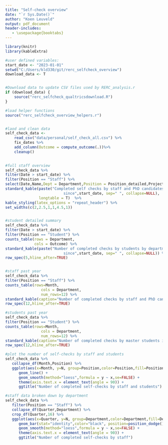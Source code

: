 ```yaml
---
title: "Self-check overview"
date: "`r Sys.Date()`"
author: "Koen Leuveld"
output: pdf_document
header-includes:
   - \usepackage{booktabs}
---
```


<!-- 
Self Check overview
Author: Koen Leuveld

This file compiles data from from the self check of VU-FSS Research Ethics 
Review Committee into an overview document.

The data is downloaded from qualtrics by rerc_selfcheck_qualtricsdownload.R and
processed using functions as defined rerc_selfcheck_analysis.R

-->


```r
library(knitr)
library(kableExtra)

#user defined variables:
start_date <- "2023-01-01"
setwd("C:/Users/kld330/git/rerc_selfcheck_overview")
download_data <- T


#Download data to update CSV files used by RERC_analysis.r
if (download_data) {
	source("rerc_selfcheck_qualtricsdownload.R") 
}

#load helper functions
source("rerc_selfcheck_overview_helpers.r")


#laod and clean data
self_check_data <- 
    read_csv("data/personal/self_check_all.csv") %>%
    fix_dates %>%
    add_column(Outcome = compute_outcome(.))%>%
    cleanup()
    
```

```r
   
#full staff overview
self_check_data %>%
filter(Date > start_date) %>%
filter(Position == "Staff") %>%
select(Date,Name,Dept = Department,Position = Position_detailed,Project,Outcome) %>%
standard_kable(paste("Completed self checks by staff and PhD candidates 
						  since",start_date, sep=" ", collapse=NULL),
               longtable = T)  %>%
kable_styling(latex_options = "repeat_header") %>%
set_widths(c(2,2.5,1,1,4.5,1))


#student detailed summary
self_check_data %>%
filter(Date > start_date) %>%
filter(Position == "Student") %>%
counts_table(rows = Department,
             cols = Outcome) %>%
standard_kable(paste("Number of completed checks by students by department 
						  since",start_date, sep=" ", collapse=NULL)) %>%
row_spec(5,hline_after=TRUE)


#staff past year
self_check_data %>%
filter(Position == "Staff") %>%
counts_table(rows=Month,
                cols = Department,
                num_rows=12) %>%
standard_kable(caption="Number of completed checks by staff and PhD candidates in the last 12 months") %>%
row_spec(12,hline_after=TRUE)

#students past year
self_check_data %>%
filter(Position == "Student") %>%
counts_table(rows=Month,
                cols = Department,
                num_rows=12) %>%
standard_kable(caption="Number of completed checks by master students in the last 12 months") %>%
row_spec(12,hline_after=TRUE)

```

\clearpage

```r


#plot the number of self-checks by staff and students
self_check_data %>%
   collapse_df(Month,Position) %>%
   ggplot(aes(x=Month, y=N, group=Position,color=Position,fill=Position)) +
      geom_line() +          
      geom_smooth(method="loess",formula = y ~ x,se=FALSE) +           
      theme(axis.text.x = element_text(angle = 90)) +
      ggtitle("Number of completed self-checks by staff and students") 

#staff data broken down by department
self_check_data %>%
   filter(Position == "Staff") %>%
   collapse_df(Quarter,Department) %>%
   crop_df(Quarter,16) %>%
   ggplot(aes(x=Quarter, y=N, group=Department,color=Department,fill=Department)) +
      geom_bar(stat="identity",color="black", position=position_dodge()) +          
      geom_smooth(method="loess",formula = y ~ x,se=FALSE) +           
      theme(axis.text.x = element_text(angle = 90)) +
      ggtitle("Number of completed self-checks by staff") 


```